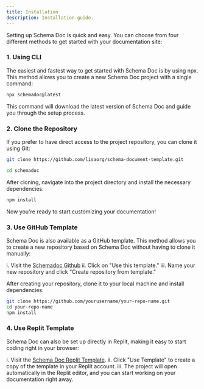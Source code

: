 ```yaml
---
title: Installation
description: Installation guide.
---
```


Setting up Schema Doc is quick and easy. You can choose from four different methods to get started with your documentation site:

### 1. Using CLI

The easiest and fastest way to get started with Schema Doc is by using npx. This method allows you to create a new Schema Doc project with a single command:

```bash
npx schemadoc@latest
```

This command will download the latest version of Schema Doc and guide you through the setup process.

### 2. Clone the Repository

If you prefer to have direct access to the project repository, you can clone it using Git:

```bash
git clone https://github.com/lisaorg/schema-document-template.git
```
```bash
cd schemadoc
```

After cloning, navigate into the project directory and install the necessary dependencies:

```bash
npm install
```

Now you're ready to start customizing your documentation!

### 3. Use GitHub Template

Schema Doc is also available as a GitHub template. This method allows you to create a new repository based on Schema Doc without having to clone it manually:

i. Visit the [Schemadoc Github](https://github.com/lisaorg/schema-document-template)
ii. Click on "Use this template."
iii. Name your new repository and click "Create repository from template."

After creating your repository, clone it to your local machine and install dependencies:

```bash
git clone https://github.com/yourusername/your-repo-name.git
cd your-repo-name
npm install
```

### 4. Use Replit Template 

Schema Doc can also be set up directly in Replit, making it easy to start coding right in your browser:

i. Visit the [Schema Doc Replit Template](https://replit.com/@amyssnippet/Schemadoc-Template?v=1#app/opengraph-image.jpg).
ii. Click "Use Template" to create a copy of the template in your Replit account.
iii. The project will open automatically in the Replit editor, and you can start working on your documentation right away.
